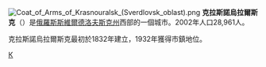 {{expand|time=2015-07-08T13:19:24+00:00}}
{{unreferenced|time=2015-07-08T13:19:24+00:00}}
{{coord|58|21|1|N|60|2|43|E|display=title}}
[[File:Coat_of_Arms_of_Krasnouralsk_(Sverdlovsk_oblast).png|right]]
'''克拉斯諾烏拉爾斯克'''（{{lang-ru|Красноура́льск}}）是[[俄羅斯|俄羅斯]][[斯維爾德洛夫斯克州|斯維爾德洛夫斯克州]]西部的一個城市。2002年人口28,961人。

克拉斯諾烏拉爾斯克最初於1832年建立，1932年獲得市鎮地位。

{{斯維爾德洛夫斯克州城市}}

[[Category:斯維爾德洛夫斯克州城市|К]]